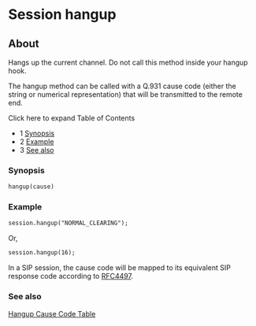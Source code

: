 
# Session hangup 

 

## About

Hangs up the current channel. Do not call this method inside your hangup hook.

The hangup method can be called with a Q.931 cause code (either the string or numerical representation) that will be transmitted to the remote end.

Click here to expand Table of Contents

* 1 [Synopsis](#synopsis)
* 2 [Example](#example)
* 3 [See also](#see-also)

### Synopsis

```xml
hangup(cause)
```

### Example

```xml
session.hangup("NORMAL_CLEARING");
```

Or,

```xml
session.hangup(16);
```

In a SIP session, the cause code will be mapped to its equivalent SIP response code according to [RFC4497](http://www.ietf.org/rfc/rfc4497.txt).

### See also

[Hangup Cause Code Table](../../../Troubleshooting-Debugging/Hangup-Cause-Code-Table_3964945.mdx#about)


